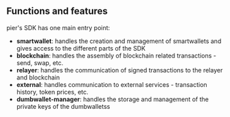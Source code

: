 ## Functions and features

pier's SDK has one main entry point:

- **smartwallet**: handles the creation and management of smartwallets and gives access to the different parts of the SDK
- **blockchain**: handles the assembly of blockchain related transactions - send, swap, etc.
- **relayer**: handles the communication of signed transactions to the relayer and blockchain
- **external**: handles communication to external services - transaction history, token prices, etc.
- **dumbwallet-manager**: handles the storage and management of the private keys of the dumbwalletss
